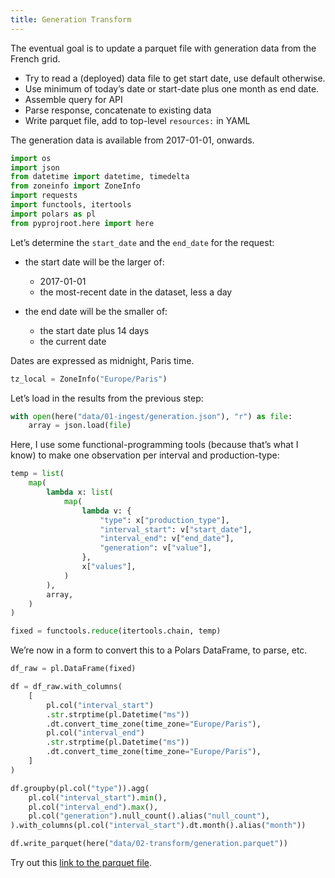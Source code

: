 ```yaml
---
title: Generation Transform
---
```


The eventual goal is to update a parquet file with generation data from the French grid.

- Try to read a (deployed) data file to get start date, use default otherwise.
- Use minimum of today's date or start-date plus one month as end date.
- Assemble query for API
- Parse response, concatenate to existing data
- Write parquet file, add to top-level `resources:` in YAML

The generation data is available from 2017-01-01, onwards.

```python
import os
import json
from datetime import datetime, timedelta
from zoneinfo import ZoneInfo
import requests
import functools, itertools
import polars as pl
from pyprojroot.here import here

```

Let's determine the `start_date` and the `end_date` for the request:

- the start date will be the larger of:

  - 2017-01-01
  - the most-recent date in the dataset, less a day

- the end date will be the smaller of:
  - the start date plus 14 days
  - the current date

Dates are expressed as midnight, Paris time.

```python
tz_local = ZoneInfo("Europe/Paris")
```

Let's load in the results from the previous step:

```python
with open(here("data/01-ingest/generation.json"), "r") as file:
    array = json.load(file)
```

Here, I use some functional-programming tools (because that's what I know) to make one observation per interval and production-type:

```python
temp = list(
    map(
        lambda x: list(
            map(
                lambda v: {
                    "type": x["production_type"],
                    "interval_start": v["start_date"],
                    "interval_end": v["end_date"],
                    "generation": v["value"],
                },
                x["values"],
            )
        ),
        array,
    )
)

fixed = functools.reduce(itertools.chain, temp)
```

We're now in a form to convert this to a Polars DataFrame, to parse, etc.

```python
df_raw = pl.DataFrame(fixed)
```

```python
df = df_raw.with_columns(
    [
        pl.col("interval_start")
        .str.strptime(pl.Datetime("ms"))
        .dt.convert_time_zone(time_zone="Europe/Paris"),
        pl.col("interval_end")
        .str.strptime(pl.Datetime("ms"))
        .dt.convert_time_zone(time_zone="Europe/Paris"),
    ]
)
```

```python
df.groupby(pl.col("type")).agg(
    pl.col("interval_start").min(),
    pl.col("interval_end").max(),
    pl.col("generation").null_count().alias("null_count"),
).with_columns(pl.col("interval_start").dt.month().alias("month"))
```

```python
df.write_parquet(here("data/02-transform/generation.parquet"))
```

Try out this [link to the parquet file](/data/02-transform/generation.parquet).



